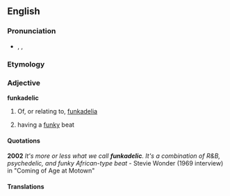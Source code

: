 ==English==

===Pronunciation===
* {{enPR|fŭngk'ə-dĕlʹĭk}}, {{IPA|/ˌfʌŋkəˈdɛlɪk/}}, {{X-SAMPA|/%fVNk@"dElIk/}}

===Etymology===
{{blend|funk|psychedelic}}

===Adjective===
'''funkadelic'''

# {{music}} Of, or relating to, [[funkadelia]]
# {{music}} {{slang}} having a [[funky]] beat

====Quotations====
'''2002''' ''It's more or less what we call '''funkadelic'''. It's a combination of R&B, psychedelic, and funky African-type beat'' - Stevie Wonder (1969 interview) in "Coming of Age at Motown"

<!--unlikely to be correct

====Related terms====
* [[funkadelicacy]]
* [[funkadelicate]]
-->

====Translations====
{{trans-top|music slang having a funky beat}}
{{trans-mid}}
{{trans-bottom}}